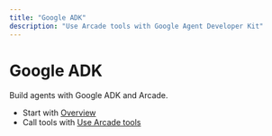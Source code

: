 ```yaml
---
title: "Google ADK"
description: "Use Arcade tools with Google Agent Developer Kit"
---
```


# Google ADK

Build agents with Google ADK and Arcade.

- Start with [Overview](/home/agent-frameworks/google-adk/overview)
- Call tools with [Use Arcade tools](/home/agent-frameworks/google-adk/use-arcade-tools)


